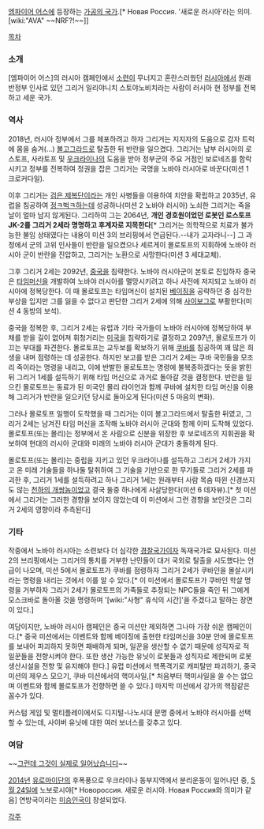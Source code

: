 [[엠파이어 어스]]에 등장하는 [[가공의 국가]].[* Новая Россия. '새로운 러시아'라는 의미.[wiki:"AVA" ~~NRF?!~~]]

[[목차]]

=== 소개 ===
[엠파이어 어스]의 러시아 캠페인에서 [[소련]]이 무너지고 혼란스러웠던 [[러시아]]에서 원래 반정부 인사로 있던 그리거 일리야니치 스토야노비치라는 사람이 러시아 현 정부를 전복하고 세운 국가. 

=== 역사 ===
2018년, 러시아 정부에서 그를 체포하려고 하자 그리거는 지지자의 도움으로 감자 트럭에 몸을 숨겨(...) [[볼고그라드]]로 탈출한 뒤 반란을 일으켰다. 그리거는 남부 러시아의 로스토프, 사라토프 및 [[우크라이나]]의 도움을 받아 정부군의 주요 거점인 보로네즈를 함락시키고 정부를 전복하여 정권을 잡은 그리거는 국명을 노바야 러시아로 바꾼다(미션 1 크로커다일).

이후 그리거는 [[검은 제복단]]이라는 개인 사병들을 이용하여 치안을 확립하고 2035년, 유럽을 침공하여 [[정ㅋ벅ㅋ]]하는데 성공하나(미션 2 노바야 러시아) 노쇠한 그리거는 죽을날이 얼마 남지 않게된다. 그리하여 그는 2064년, '''개인 경호원이었던 로봇인 로스토프 JK-2를 그리거 2세라 명명하고 후계자로 지목한다 '''[* 그리거는 의학적으로 치료가 불가능한 불임 상태였다는 내용이 미션 3의 브리핑에서 언급된다.--내가 고자라니--] 그 과정에서 군의 고위 인사들이 반란을 일으켰으나 세르게이 몰로토프의 지휘하에 노바야 러시아 군이 반란을 진압하고, 그리거는 노환으로 사망한다(미션 3 세대교체).

그후 그리거 2세는 2092년, [[중국]]을 침략한다. 노바야 러시아군이 본토로 진입하자 중국은 [[타임머신]]을 개발하여 노바야 러시아를 멸망시키려고 하나 사전에 저지되고 노바야 러시아에 정복당한다. 이 때 몰로토프는 타임머신이 설치된 [[베이징]]을 공략하던 중 심각한 부상을 입지만 그를 잃을 수 없다고 판단한 그리거 2세에 의해 [[사이보그]]로 부활한다(미션 4 동방의 보석).

중국을 정복한 후, 그리거 2세는 유럽과 기타 국가들이 노바야 러시아에 정복당하여 부채를 받을 길이 없어져 휘청거리는 [[미국]]을 침략하기로 결정하고 2097년, 몰로토프가 이끄는 부대를 파견한다. 몰로토프는 교두보를 확보하기 위해 [[쿠바]]를 침공하여 꽤 많은 희생을 내며 점령하는 데 성공한다. 하지만 보고를 받은 그리거 2세는 쿠바 국민들을 모조리 죽이라는 명령을 내리고, 이에 반발한 몰로토프는 명령에 불복종하겠다는 뜻을 밝힌 뒤 그리거 1세를 설득하기 위해 타임 머신으로 과거로 돌아갈 것을 결정한다. 반란을 일으킨 몰로토프는 동료가 된 미국인 몰리 라이언과 함께 쿠바에 설치한 타임 머신을 이용해 그리거가 반란을 일으키던 당시로 돌아오게 된다(미션 5 마음의 변화). 

그러나 몰로토프 일행이 도착했을 때 그리거는 이미 볼고그라드에서 탈출한 뒤였고, 그리거 2세는 남겨진 타임 머신을 조작해 노바야 러시아 군대와 함께 이미 도착해 있었다. 몰로토프(또는 몰리)는 정부에서 온 사람으로 신분을 위장한 후 보로네즈의 지휘권을 확보하여 현대의 러시아 군대와 미래의 노바야 러시아 군대가 충돌하게 된다.

몰로토프(또는 몰리)는 중립을 지키고 있던 우크라이나를 설득하고 그리거 2세가 가지고 온 미래 기술들을 하나둘 탈취하여 그 기술을 기반으로 한 무기들로 그리거 2세를 파괴한 후, 그리거 1세를 설득하려고 하나 그리거 1세는 원래부터 사람 목숨 따윈 신경쓰지도 않는 [[천하의 개쌍놈]]이었고 결국 둘중 하나에게 사살당한다(미션 6 데자뷰).[* 첫 미션에서 그리거는 그러한 경향을 보이지 않았는데 이 미션에서 그런 경향을 보인것은 그리거 2세의 영향이라 추측된다]

=== 기타 ===
작중에서 노바야 러시아는 소련보다 더 심각한 [[경찰국가]]이자 독재국가로 묘사된다. 미션 2의 브리핑에서는 그리거의 통치를 거부한 난민들이 대거 국외로 탈출을 시도했다는 언급이 나오며, 미션 5에서 몰로토프가 쿠바를 점령하자 그리거 2세가 쿠바인을 몰살시키라는 명령을 내리는 것에서 이를 알 수 있다.[* 이 미션에서 몰로토프가 쿠바인 학살 명령을 거부하자 그리거 2세가 몰로토프의 가족들로 추정되는 NPC들을 죽인 뒤 그에게 모스크바로 돌아올 것을 명령하며 '[wiki:"사형" 휴식의 시간]'을 주겠다고 말하는 장면이 있다.]

여담이지만, 노바야 러시아 캠페인은 중국 미션만 제외하면 그나마 가장 쉬운 캠페인이다.[* 중국 미션에서는 이벤트와 함께 베이징에 출현한 타임머신을 30분 안에 몰로토프를 보내어 파괴하지 못하면 패배하게 되며, 일꾼을 생산할 수 없기 때문에 성직자로 적 일꾼들을 전향시켜야 한다. 또한 생산 가능한 유닛이 로봇들과 성직자로 제한되며 로봇 생산시설을 전향 및 유지해야 한다.] 유럽 미션에서 핵폭격기로 캐피탈만 파괴하기, 중국 미션의 제우스 모으기, 쿠바 미션에서의 핵미사일,[* 처음부터 핵미사일을 쏠 수는 없으며 이벤트와 함께 몰로토프가 전향하면 쓸 수 있다.] 마지막 미션에서 강가의 핵잠같은 꼼수가 있다.

커스텀 게임 및 멀티플레이에서도 디지털-나노시대 문명 중에서 노바야 러시아를 선택할 수 있는데, 사이버 유닛에 대한 여러 보너스를 갖추고 있다.

=== 여담 ===
~~[[그런데 그것이 실제로 일어났습니다]]~~

[[2014년]] [[유로마이단]]의 후폭풍으로 우크라이나 동부지역에서 분리운동이 일어나던 중, [[5월 24일]]에 노보로시야[* Новороссия. 새로운 러시아. Новая Россия와 의미가 같음] 연방국이라는 [[미승인국]]이 창설되었다.

[[각주]]
